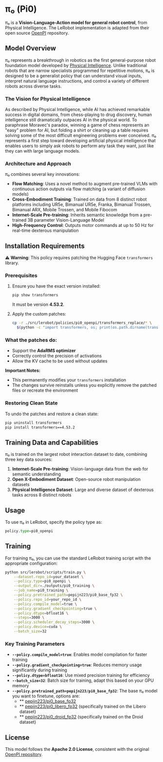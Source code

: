 # π₀ (Pi0)

π₀ is a **Vision-Language-Action model for general robot control**, from Physical Intelligence. The LeRobot implementation is adapted from their open source [OpenPI](https://github.com/Physical-Intelligence/openpi) repository.

## Model Overview

π₀ represents a breakthrough in robotics as the first general-purpose robot foundation model developed by [Physical Intelligence](https://www.physicalintelligence.company/blog/pi0). Unlike traditional robots that are narrow specialists programmed for repetitive motions, π₀ is designed to be a generalist policy that can understand visual inputs, interpret natural language instructions, and control a variety of different robots across diverse tasks.

### The Vision for Physical Intelligence

As described by Physical Intelligence, while AI has achieved remarkable success in digital domains, from chess-playing to drug discovery, human intelligence still dramatically outpaces AI in the physical world. To paraphrase Moravec's paradox, winning a game of chess represents an "easy" problem for AI, but folding a shirt or cleaning up a table requires solving some of the most difficult engineering problems ever conceived. π₀ represents a first step toward developing artificial physical intelligence that enables users to simply ask robots to perform any task they want, just like they can with large language models.

### Architecture and Approach

π₀ combines several key innovations:

- **Flow Matching**: Uses a novel method to augment pre-trained VLMs with continuous action outputs via flow matching (a variant of diffusion models)
- **Cross-Embodiment Training**: Trained on data from 8 distinct robot platforms including UR5e, Bimanual UR5e, Franka, Bimanual Trossen, Bimanual ARX, Mobile Trossen, and Mobile Fibocom
- **Internet-Scale Pre-training**: Inherits semantic knowledge from a pre-trained 3B parameter Vision-Language Model
- **High-Frequency Control**: Outputs motor commands at up to 50 Hz for real-time dexterous manipulation

## Installation Requirements

⚠️ **Warning**: This policy requires patching the Hugging Face `transformers` library.

### Prerequisites

1. Ensure you have the exact version installed:

   ```bash
   pip show transformers
   ```

   It must be version **4.53.2**.

2. Apply the custom patches:
   ```bash
   cp -r ./src/lerobot/policies/pi0_openpi/transformers_replace/* \
     $(python -c "import transformers, os; print(os.path.dirname(transformers.__file__))")
   ```

### What the patches do:

- Support the **AdaRMS optimizer**
- Correctly control the precision of activations
- Allow the KV cache to be used without updates

**Important Notes:**

- This permanently modifies your `transformers` installation
- The changes survive reinstalls unless you explicitly remove the patched files or recreate the environment

### Restoring Clean State

To undo the patches and restore a clean state:

```bash
pip uninstall transformers
pip install transformers==4.53.2
```

## Training Data and Capabilities

π₀ is trained on the largest robot interaction dataset to date, combining three key data sources:

1. **Internet-Scale Pre-training**: Vision-language data from the web for semantic understanding
2. **Open X-Embodiment Dataset**: Open-source robot manipulation datasets
3. **Physical Intelligence Dataset**: Large and diverse dataset of dexterous tasks across 8 distinct robots

## Usage

To use π₀ in LeRobot, specify the policy type as:

```python
policy.type=pi0_openpi
```

## Training

For training π₀, you can use the standard LeRobot training script with the appropriate configuration:

```bash
python src/lerobot/scripts/train.py \
    --dataset.repo_id=your_dataset \
    --policy.type=pi0_openpi \
    --output_dir=./outputs/pi0_training \
    --job_name=pi0_training \
    --policy.pretrained_path=pepijn223/pi0_base_fp32 \
    --policy.repo_id=your_repo_id \
    --policy.compile_model=true \
    --policy.gradient_checkpointing=true \
    --policy.dtype=bfloat16 \
    --steps=3000 \
    --policy.scheduler_decay_steps=3000 \
    --policy.device=cuda \
    --batch_size=32
```

### Key Training Parameters

- **`--policy.compile_model=true`**: Enables model compilation for faster training
- **`--policy.gradient_checkpointing=true`**: Reduces memory usage significantly during training
- **`--policy.dtype=bfloat16`**: Use mixed precision training for efficiency
- **`--batch_size=32`**: Batch size for training, adapt this based on your GPU memory
- **`--policy.pretrained_path=pepijn223/pi0_base_fp32`**: The base π₀ model you want to finetune, options are:
  - \*\* [pepijn223/pi0_base_fp32](https://huggingface.co/pepijn223/pi0_base_fp32)
  - \*\* [pepijn223/pi0_libero_fp32](https://huggingface.co/pepijn223/pi0_libero_fp32) (specifically trained on the Libero dataset)
  - \*\* [pepijn223/pi0_droid_fp32](https://huggingface.co/pepijn223/pi0_droid_fp32) (specifically trained on the Droid dataset)

## License

This model follows the **Apache 2.0 License**, consistent with the original [OpenPI repository](https://github.com/Physical-Intelligence/openpi).
